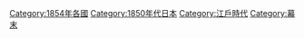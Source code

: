 {{Portal|日本}}
{{Year category}}
{{Year by category
|m=1
|c=8
|d=5
|y=4
|cat=日本
|sortkey=Japan
|parent=19世纪各年日本
|subcat=1854年各國
}}
{{Commons category|1854 in Japan}}

[[Category:1854年各國|Category:1854年各國]]
[[Category:1850年代日本|Category:1850年代日本]]
[[Category:江戶時代|Category:江戶時代]]
[[Category:幕末|Category:幕末]]